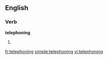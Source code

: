 
==English==

===Verb===
'''telephoning'''

# {{present participle of|telephone}}

[[fr:telephoning]]
[[simple:telephoning]]
[[vi:telephoning]]